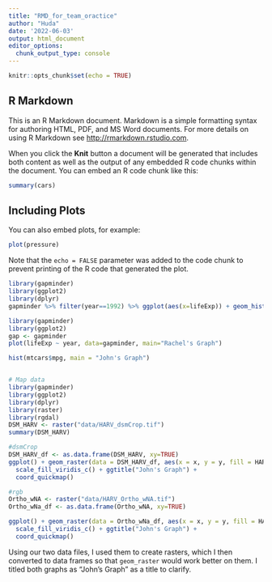 ```yaml
---
title: "RMD_for_team_oractice"
author: "Huda"
date: '2022-06-03'
output: html_document
editor_options: 
  chunk_output_type: console
---
```


```r
knitr::opts_chunk$set(echo = TRUE)
```

## R Markdown

This is an R Markdown document. Markdown is a simple formatting syntax for authoring HTML, PDF, and MS Word documents. For more details on using R Markdown see <http://rmarkdown.rstudio.com>.

When you click the **Knit** button a document will be generated that includes both content as well as the output of any embedded R code chunks within the document. You can embed an R code chunk like this:

```r
summary(cars)
```

## Including Plots

You can also embed plots, for example:

```r
plot(pressure)
```

Note that the `echo = FALSE` parameter was added to the code chunk to prevent printing of the R code that generated the plot.

```r
library(gapminder)
library(ggplot2)
library(dplyr)
gapminder %>% filter(year==1992) %>% ggplot(aes(x=lifeExp)) + geom_histogram() + ggtitle("Life Expectancy in the Year 1992")
```

```r
library(gapminder) 
library(ggplot2)
gap <- gapminder
plot(lifeExp ~ year, data=gapminder, main="Rachel's Graph")
```


```r
hist(mtcars$mpg, main = "John's Graph")


# Map data
library(gapminder)
library(ggplot2)
library(dplyr)
library(raster)
library(rgdal)
DSM_HARV <- raster("data/HARV_dsmCrop.tif")
summary(DSM_HARV)

#dsmCrop
DSM_HARV_df <- as.data.frame(DSM_HARV, xy=TRUE)
ggplot() + geom_raster(data = DSM_HARV_df, aes(x = x, y = y, fill = HARV_dsmCrop)) + 
  scale_fill_viridis_c() + ggtitle("John's Graph") + 
  coord_quickmap()

#rgb
Ortho_wNA <- raster("data/HARV_Ortho_wNA.tif")
Ortho_wNa_df <- as.data.frame(Ortho_wNA, xy=TRUE)

ggplot() + geom_raster(data = Ortho_wNa_df, aes(x = x, y = y, fill = HARV_Ortho_wNA)) + 
  scale_fill_viridis_c() + ggtitle("John's Graph") + 
  coord_quickmap()
```
Using our two data files, I used them to create rasters, which I then converted to data frames so that `geom_raster` would work better on them. I titled both graphs as "John's Graph" as a title to clarify.



